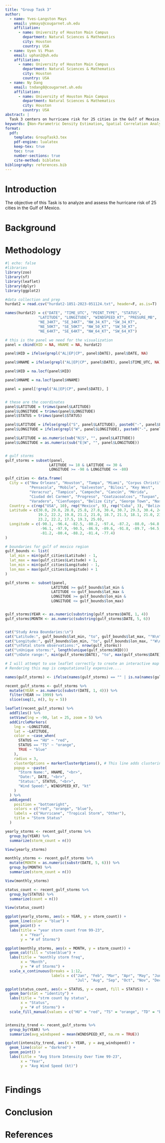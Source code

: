 ```yaml
---
title: "Group Task 3"
author:
  - name: Yves-Langston Mays
    email: ymmays@cougarnet.uh.edu
    affiliation:
      - name: University of Houston Main Campus
        department: Natural Sciences & Mathematics
        city: Houston
        country: USA
  - name: Uyen Vi Phan
    email: uphan2@uh.edu
    affiliation:
      - name: University of Houston Main Campus
        department: Natural Sciences & Mathematics
        city: Houston
        country: USA
  - name: Ny Dang
    email: tndang8@cougarnet.uh.edu
    affiliation:
      - name: University of Houston Main Campus
        department: Natural Sciences & Mathematics
        city: Houston
        country: USA
abstract: |
  Task 3 centers on hurricane risk for 25 cities in the Gulf of Mexico, using data from the Atlantic hurricane database (HURDAT2) from 1851 to 2023, provided by the National Hurricane Center. To analyze and assess this risk, we will perform 3 analyses in R to assess the hurricane risk on the Gulf of Mexico. First, we visualize and note our findings on the storm tracks over the last 25 years (1999-2024), focusing on storm paths, intensity, and duration at each location. Spatial correlation analysis will be used to explore the relationship between hurricane occurrences and contributing environmental factors, while Non-Parametric Density Estimation will estimate location-specific risk based on historical hurricane trajectories. These analyses collectively aim to identify the cities at highest risk of hurricane impact and gauge potential severity. [INSERT FINDINGS OF STUDY]
keywords: [Non-Parametric Density Estimation, Spatial Correlation Analysis, Hurricane Risk Assessment]
format:
  pdf:
    template: GroupTask3.tex
    pdf-engine: lualatex
    keep-tex: true
    toc: true
    number-sections: true
    cite-method: biblatex
bibliography: references.bib
---
```


# Introduction

The objective of this Task is to analyze and assess the hurricane risk of 25 cities in the Gulf of Mexico.

\newpage

# Background

\newpage

# Methodology

```r
#| echo: false
#libraries
library(zoo)
library(sf)
library(leaflet)
library(dplyr)
library(ggplot2)
```

```r
#data collection and prep
hurdat2 = read.csv("hurdat2-1851-2023-051124.txt", header=F, as.is=T)

names(hurdat2) = c("DATE", "TIME_UTC", "POINT_TYPE", "STATUS", 
               "LATITUDE", "LONGITUDE", "WINDSPEED_KT", "PRESURE_MB", 
               "NE_34KT", "SE_34KT", "NW_34_KT", "SW_34_KT",
               "NE_50KT", "SE_50KT", "NW_50_KT", "SW_50_KT",
               "NE_64KT", "SE_64KT", "NW_64_KT", "SW_64_KT")

# this is the panel we need for the visualization
panel = cbind(HID = NA, HNAME = NA, hurdat2)

panel$HID = ifelse(grepl("AL|EP|CP", panel$DATE), panel$DATE, NA)

panel$HNAME = ifelse(grepl("AL|EP|CP", panel$DATE), panel$TIME_UTC, NA)

panel$HID = na.locf(panel$HID)

panel$HNAME = na.locf(panel$HNAME)

panel = panel[!grepl("AL|EP|CP", panel$DATE), ]


# these are the coordinates
panel$LATITUDE = trimws(panel$LATITUDE)
panel$LONGITUDE = trimws(panel$LONGITUDE)
panel$STATUS = trimws(panel$STATUS)

panel$LATITUDE = ifelse(grepl("S", panel$LATITUDE), paste0("-", panel$LATITUDE), panel$LATITUDE)
panel$LONGITUDE = ifelse(grepl("W", panel$LONGITUDE), paste0("-", panel$LONGITUDE), panel$LONGITUDE)

panel$LATITUDE = as.numeric(sub("N|S", "", panel$LATITUDE))
panel$LONGITUDE = as.numeric(sub("E|W", "", panel$LONGITUDE))


# gulf storms
gulf_storms = subset(panel, 
                    LATITUDE >= 18 & LATITUDE <= 30 & 
                    LONGITUDE >= -98 & LONGITUDE <= -80)

```

```r
gulf_cities <- data.frame(
  City = c("New Orleans", "Houston", "Tampa", "Miami", "Corpus Christi", 
           "Pensacola", "Mobile", "Galveston", "Biloxi", "Key West",
           "Veracruz", "Tampico", "Campeche", "Cancún", "Mérida",
           "Ciudad del Carmen", "Progreso", "Coatzacoalcos", "Tuxpan", "Havana",
           "Varadero", "Cienfuegos", "Belize City", "George Town", "Nassau"),
  Country = c(rep("USA", 10), rep("Mexico", 9), rep("Cuba", 3), "Belize", "Cayman Islands", "Bahamas"),
  Latitude = c(30.0, 29.8, 28.0, 25.8, 27.8, 30.4, 30.7, 29.3, 30.4, 24.6,
               19.2, 22.2, 19.8, 21.2, 21.0, 18.7, 21.3, 18.1, 21.0, 23.1,
               23.2, 22.2, 17.5, 19.3, 25.0),
  Longitude = c(-90.1, -96.4, -82.5, -80.2, -97.4, -87.2, -88.0, -94.8, -88.9, -81.8,
                -96.1, -97.9, -90.5, -86.9, -89.6, -91.8, -89.7, -94.5, -97.4, -82.4,
                -81.2, -80.4, -88.2, -81.4, -77.4)
)

# boundaries for gulf of mexico region
gulf_bounds <- list(
  lat_min = min(gulf_cities$Latitude) - 1,  
  lat_max = max(gulf_cities$Latitude) + 1,
  lon_min = min(gulf_cities$Longitude) - 1,
  lon_max = max(gulf_cities$Longitude) + 1
)

gulf_storms <- subset(panel, 
                     LATITUDE >= gulf_bounds$lat_min & 
                     LATITUDE <= gulf_bounds$lat_max & 
                     LONGITUDE >= gulf_bounds$lon_min & 
                     LONGITUDE <= gulf_bounds$lon_max)


gulf_storms$YEAR <- as.numeric(substring(gulf_storms$DATE, 1, 4))
gulf_storms$MONTH <- as.numeric(substring(gulf_storms$DATE, 5, 6))


cat("Study Area Boundaries:\n")
cat("Latitude:", gulf_bounds$lat_min, "to", gulf_bounds$lat_max, "°N\n")
cat("Longitude:", gulf_bounds$lon_min, "to", gulf_bounds$lon_max, "°W\n")
cat("\nTotal storm observations:", nrow(gulf_storms))
cat("\nUnique storms:", length(unique(gulf_storms$HID)))
cat("\nDate range:", min(gulf_storms$DATE), "to", max(gulf_storms$DATE))

```

```r
# I will attempt to use leaflet correctly to create an interactive map
# Rendering this map is computationally expensive....

names(gulf_storms) <- ifelse(names(gulf_storms) == "" | is.na(names(gulf_storms)), paste0("V", seq_along(names(gulf_storms))), names(gulf_storms))

recent_gulf_storms <- gulf_storms %>%
  mutate(YEAR = as.numeric(substr(DATE, 1, 4))) %>%
  filter(YEAR >= 1999) %>%
  slice(seq(1, n(), by = 5))

leaflet(recent_gulf_storms) %>%
  addTiles() %>%
  setView(lng = -90, lat = 25, zoom = 5) %>%
  addCircleMarkers(
    lng = ~LONGITUDE,
    lat = ~LATITUDE,
    color = ~case_when(
      STATUS == "HU" ~ "red",
      STATUS == "TS" ~ "orange",
      TRUE ~ "blue"
    ),
    radius = 3,
    clusterOptions = markerClusterOptions(), # This line adds clustering to the points
    popup = ~paste(
      "Storm Name:", HNAME, "<br>",
      "Date:", DATE, "<br>",
      "Status:", STATUS, "<br>",
      "Wind Speed:", WINDSPEED_KT, "kt"
    )
  ) %>%
  addLegend(
    position = "bottomright",
    colors = c("red", "orange", "blue"),
    labels = c("Hurricane", "Tropical Storm", "Other"),
    title = "Storm Status"
  )


```

```r

yearly_storms <- recent_gulf_storms %>%
  group_by(YEAR) %>%
  summarize(storm_count = n())

View(yearly_storms)

monthly_storms <- recent_gulf_storms %>%
  mutate(MONTH = as.numeric(substr(DATE, 5, 6))) %>%
  group_by(MONTH) %>%
  summarize(storm_count = n())

View(monthly_storms)

status_count <- recent_gulf_storms %>%
  group_by(STATUS) %>%
  summarize(count = n())

View(status_count)

```

```r
ggplot(yearly_storms, aes(x = YEAR, y = storm_count)) +
  geom_line(color = "blue") +
  geom_point() +
  labs(title = "year storm count from 99-23",
       x = "Year",
       y = "# of Storms")

ggplot(monthly_storms, aes(x = MONTH, y = storm_count)) +
  geom_col(fill = "steelblue") +
  labs(title = "monthly storm freq",
       x = "Month",
       y = "# of Storms") +
  scale_x_continuous(breaks = 1:12,
                     labels = c("Jan", "Feb", "Mar", "Apr", "May", "Jun", 
                                "Jul", "Aug", "Sep", "Oct", "Nov", "Dec"))

ggplot(status_count, aes(x = STATUS, y = count, fill = STATUS)) +
  geom_bar(stat = "identity") +
  labs(title = "strm count by status",
       x = "Status",
       y = "# of Storms") +
  scale_fill_manual(values = c("HU" = "red", "TS" = "orange", "TD" = "blue"))


intensity_trend <- recent_gulf_storms %>%
  group_by(YEAR) %>%
  summarize(avg_windspeed = mean(WINDSPEED_KT, na.rm = TRUE))

ggplot(intensity_trend, aes(x = YEAR, y = avg_windspeed)) +
  geom_line(color = "darkred") +
  geom_point() +
  labs(title = "Avg Storm Intensity Over Time 99-23",
       x = "Year",
       y = "Avg Wind Speed (kt)")



```

\newpage

# Findings

\newpage

# Conclusion

\newpage

# References {.unnumbered}

::: {#refs}
:::
